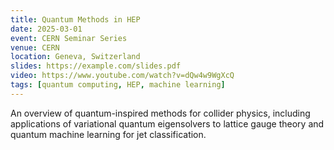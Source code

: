 ```yaml
---
title: Quantum Methods in HEP
date: 2025-03-01
event: CERN Seminar Series
venue: CERN
location: Geneva, Switzerland
slides: https://example.com/slides.pdf
video: https://www.youtube.com/watch?v=dQw4w9WgXcQ
tags: [quantum computing, HEP, machine learning]
---
```


An overview of quantum-inspired methods for collider physics, including applications of variational quantum eigensolvers to lattice gauge theory and quantum machine learning for jet classification.
